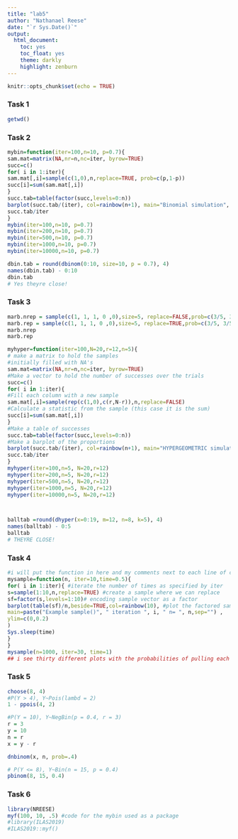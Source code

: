 ```yaml
---
title: "lab5"
author: "Nathanael Reese"
date: "`r Sys.Date()`"
output: 
  html_document:
    toc: yes
    toc_float: yes
    theme: darkly
    highlight: zenburn
---
```


```r
knitr::opts_chunk$set(echo = TRUE)
```

### Task 1

```r
getwd()
```

### Task 2

```r
mybin=function(iter=100,n=10, p=0.7){ 
sam.mat=matrix(NA,nr=n,nc=iter, byrow=TRUE)
succ=c()
for( i in 1:iter){
sam.mat[,i]=sample(c(1,0),n,replace=TRUE, prob=c(p,1-p))
succ[i]=sum(sam.mat[,i])
}
succ.tab=table(factor(succ,levels=0:n))
barplot(succ.tab/(iter), col=rainbow(n+1), main="Binomial simulation", xlab="Number of successes")
succ.tab/iter
}
mybin(iter=100,n=10, p=0.7)
mybin(iter=200,n=10, p=0.7)
mybin(iter=500,n=10, p=0.7)
mybin(iter=1000,n=10, p=0.7)
mybin(iter=10000,n=10, p=0.7)

dbin.tab = round(dbinom(0:10, size=10, p = 0.7), 4)
names(dbin.tab) - 0:10
dbin.tab
# Yes theyre close!

```

### Task 3

```r
marb.nrep = sample(c(1, 1, 1, 0 ,0),size=5, replace=FALSE,prob=c(3/5, 3/5, 3/5, 2/5, 2/5))
marb.rep = sample(c(1, 1, 1, 0 ,0),size=5, replace=TRUE,prob=c(3/5, 3/5, 3/5, 2/5, 2/5))
marb.nrep
marb.rep

myhyper=function(iter=100,N=20,r=12,n=5){
# make a matrix to hold the samples
#initially filled with NA's
sam.mat=matrix(NA,nr=n,nc=iter, byrow=TRUE)
#Make a vector to hold the number of successes over the trials
succ=c()
for( i in 1:iter){
#Fill each column with a new sample
sam.mat[,i]=sample(rep(c(1,0),c(r,N-r)),n,replace=FALSE)
#Calculate a statistic from the sample (this case it is the sum)
succ[i]=sum(sam.mat[,i])
}
#Make a table of successes
succ.tab=table(factor(succ,levels=0:n))
#Make a barplot of the proportions
barplot(succ.tab/(iter), col=rainbow(n+1), main="HYPERGEOMETRIC simulation", xlab="Number of successes")
succ.tab/iter
}
myhyper(iter=100,n=5, N=20,r=12)
myhyper(iter=200,n=5, N=20,r=12)
myhyper(iter=500,n=5, N=20,r=12)
myhyper(iter=1000,n=5, N=20,r=12)
myhyper(iter=10000,n=5, N=20,r=12)



balltab =round(dhyper(x=0:19, m=12, n=8, k=5), 4)
names(balltab) - 0:5
balltab
# THEYRE CLOSE!
```

### Task 4

```r
#i will put the function in here and my comments next to each line of code is what i think it will do
mysample=function(n, iter=10,time=0.5){
for( i in 1:iter){ #iterate the number of times as specified by iter
s=sample(1:10,n,replace=TRUE) #create a sample where we can replace
sf=factor(s,levels=1:10)# encoding sample vector as a factor
barplot(table(sf)/n,beside=TRUE,col=rainbow(10), #plot the factored samples 
main=paste("Example sample()", " iteration ", i, " n= ", n,sep="") ,
ylim=c(0,0.2)
)
Sys.sleep(time)
}
}
mysample(n=1000, iter=30, time=1)
## i see thirty different plots with the probabilities of pulling each number 1-10

```

### Task 5

```r
choose(8, 4)
#P(Y > 4), Y~Pois(lambd = 2)
1 - ppois(4, 2)

#P(Y = 10), Y~NegBin(p = 0.4, r = 3)
r = 3
y = 10
n = r
x = y - r

dnbinom(x, n, prob=.4)

# P(Y <= 8), Y~Bin(n = 15, p = 0.4)
pbinom(8, 15, 0.4)

```

### Task 6

```r
library(NREESE)
myf(100, 10, .5) #code for the mybin used as a package
#library(ILAS2019)
#ILAS2019::myf()
```
